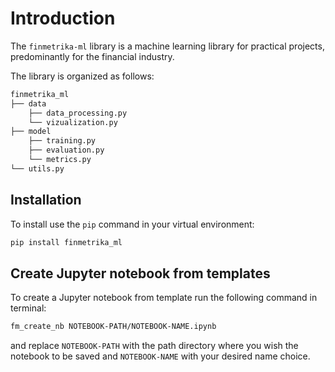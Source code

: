 # Introduction 
The `finmetrika-ml` library is a machine learning library for practical projects, predominantly for the financial industry. 

The library is organized as follows:
```bash
finmetrika_ml
├── data
    ├── data_processing.py
    └── vizualization.py
├── model
    ├── training.py
    ├── evaluation.py
    └── metrics.py
└── utils.py
```

## Installation

To install use the `pip` command in your virtual environment:
```bash
pip install finmetrika_ml
```

## Create Jupyter notebook from templates

To create a Jupyter notebook from template run the following command in terminal:
```bash
fm_create_nb NOTEBOOK-PATH/NOTEBOOK-NAME.ipynb
```
and replace `NOTEBOOK-PATH` with the path directory where you wish the notebook to be saved and `NOTEBOOK-NAME` with your desired name choice.

